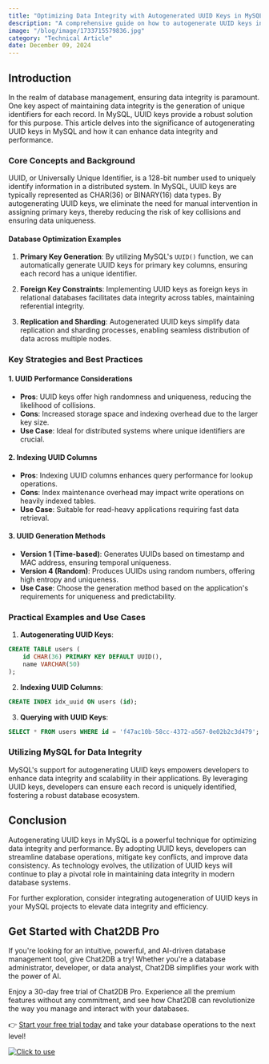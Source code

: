 ```yaml
---
title: "Optimizing Data Integrity with Autogenerated UUID Keys in MySQL"
description: "A comprehensive guide on how to autogenerate UUID keys in MySQL for better data integrity and performance."
image: "/blog/image/1733715579836.jpg"
category: "Technical Article"
date: December 09, 2024
---
```


## Introduction

In the realm of database management, ensuring data integrity is paramount. One key aspect of maintaining data integrity is the generation of unique identifiers for each record. In MySQL, UUID keys provide a robust solution for this purpose. This article delves into the significance of autogenerating UUID keys in MySQL and how it can enhance data integrity and performance.

### Core Concepts and Background

UUID, or Universally Unique Identifier, is a 128-bit number used to uniquely identify information in a distributed system. In MySQL, UUID keys are typically represented as CHAR(36) or BINARY(16) data types. By autogenerating UUID keys, we eliminate the need for manual intervention in assigning primary keys, thereby reducing the risk of key collisions and ensuring data uniqueness.

#### Database Optimization Examples

1. **Primary Key Generation**: By utilizing MySQL's `UUID()` function, we can automatically generate UUID keys for primary key columns, ensuring each record has a unique identifier.

2. **Foreign Key Constraints**: Implementing UUID keys as foreign keys in relational databases facilitates data integrity across tables, maintaining referential integrity.

3. **Replication and Sharding**: Autogenerated UUID keys simplify data replication and sharding processes, enabling seamless distribution of data across multiple nodes.

### Key Strategies and Best Practices

#### 1. UUID Performance Considerations

- **Pros**: UUID keys offer high randomness and uniqueness, reducing the likelihood of collisions.
- **Cons**: Increased storage space and indexing overhead due to the larger key size.
- **Use Case**: Ideal for distributed systems where unique identifiers are crucial.

#### 2. Indexing UUID Columns

- **Pros**: Indexing UUID columns enhances query performance for lookup operations.
- **Cons**: Index maintenance overhead may impact write operations on heavily indexed tables.
- **Use Case**: Suitable for read-heavy applications requiring fast data retrieval.

#### 3. UUID Generation Methods

- **Version 1 (Time-based)**: Generates UUIDs based on timestamp and MAC address, ensuring temporal uniqueness.
- **Version 4 (Random)**: Produces UUIDs using random numbers, offering high entropy and uniqueness.
- **Use Case**: Choose the generation method based on the application's requirements for uniqueness and predictability.

### Practical Examples and Use Cases

1. **Autogenerating UUID Keys**:
```sql
CREATE TABLE users (
    id CHAR(36) PRIMARY KEY DEFAULT UUID(),
    name VARCHAR(50)
);
```

2. **Indexing UUID Columns**:
```sql
CREATE INDEX idx_uuid ON users (id);
```

3. **Querying with UUID Keys**:
```sql
SELECT * FROM users WHERE id = 'f47ac10b-58cc-4372-a567-0e02b2c3d479';
```

### Utilizing MySQL for Data Integrity

MySQL's support for autogenerating UUID keys empowers developers to enhance data integrity and scalability in their applications. By leveraging UUID keys, developers can ensure each record is uniquely identified, fostering a robust database ecosystem.

## Conclusion

Autogenerating UUID keys in MySQL is a powerful technique for optimizing data integrity and performance. By adopting UUID keys, developers can streamline database operations, mitigate key conflicts, and improve data consistency. As technology evolves, the utilization of UUID keys will continue to play a pivotal role in maintaining data integrity in modern database systems.

For further exploration, consider integrating autogeneration of UUID keys in your MySQL projects to elevate data integrity and efficiency.


## Get Started with Chat2DB Pro

If you're looking for an intuitive, powerful, and AI-driven database management tool, give Chat2DB a try! Whether you're a database administrator, developer, or data analyst, Chat2DB simplifies your work with the power of AI.

Enjoy a 30-day free trial of Chat2DB Pro. Experience all the premium features without any commitment, and see how Chat2DB can revolutionize the way you manage and interact with your databases.

👉 [Start your free trial today](https://chat2db.ai/pricing) and take your database operations to the next level!


[![Click to use](/image/blog/bg/chat2db.jpg)](https://chat2db.ai/)
